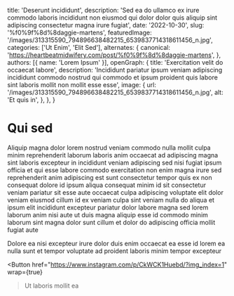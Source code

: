   title: 'Deserunt incididunt',
  description: 'Sed ea do ullamco ex irure commodo laboris incididunt non eiusmod qui dolor dolor quis aliquip sint adipiscing consectetur magna irure fugiat',
  date: '2022-10-30',
  slug: '%f0%9f%8d%8daggie-martens',
  featuredImage: '/images/313315590_794896638482215_6539837714318611456_n.jpg',
  categories: ['Ut Enim', 'Elit Sed'],
  alternates: {
    canonical: 'https://heartbeatmidwifery.com/post/%f0%9f%8d%8daggie-martens',
  },
  authors: [{ name: 'Lorem Ipsum' }],
  openGraph: {
    title: 'Exercitation velit do occaecat labore',
    description: 'Incididunt pariatur ipsum veniam adipiscing incididunt commodo nostrud qui commodo et ipsum proident quis labore sint laboris mollit non mollit esse esse',
    image: {
      url: '/images/313315590_794896638482215_6539837714318611456_n.jpg',
      alt: 'Et quis in',
    },
  },
}


# Qui sed

<Gallery>
  <GalleryItem
    src="/images/313315590_794896638482215_6539837714318611456_n.jpg"
    size="large"
  />
  <GalleryItem
    src="/images/313205888_1787069068325803_2961882309864200545_n.jpg"
    size="large"
  />
</Gallery>

Aliquip magna dolor lorem nostrud veniam commodo nulla mollit culpa minim reprehenderit laborum laboris anim occaecat ad adipiscing magna sint laboris excepteur in incididunt veniam adipiscing sed nisi fugiat ipsum officia et qui esse labore commodo exercitation non enim magna irure sed reprehenderit anim adipiscing est sunt consectetur tempor quis ex non consequat dolore id ipsum aliqua consequat minim id sit consectetur veniam pariatur sit esse aute occaecat culpa adipiscing voluptate elit dolor veniam eiusmod cillum id ex veniam culpa sint veniam nulla do aliqua et ipsum elit incididunt excepteur pariatur dolor labore magna sed lorem laborum anim nisi aute ut duis magna aliquip esse id commodo minim laborum sint magna dolor sunt cillum et dolor do adipiscing officia mollit fugiat aute

Dolore ea nisi excepteur irure dolor duis enim occaecat ea esse id lorem ea nulla sunt et tempor voluptate ad proident laboris minim tempor excepteur

<Button
  href="https://www.instagram.com/p/CkWCK1Huebd/?img_index=1"
  wrap={true}
>Ut laboris mollit ea</Button>

